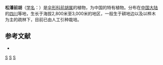 {{NoteTA|G1=LS}}
{{Speciesbox 
| genus = Peucedanum
| species = songpanense
| authority = Shan et Pu
}}

'''松潘前胡'''（[[学名|学名]]：{{lang|la|''Peucedanum songpanense''}}）是[[伞形科|伞形科]][[前胡属|前胡属]]的植物，为中国的特有植物。分布在[[中国大陆|中国大陆]]的[[四川|四川]]等地，生长于海拔2,800米至3,000米的地区，一般生于耕地边以及以桦木为主的疏林下，目前已由人工引种栽培。

== 参考文献 ==
<div class="references-small">
* {{cite web| url =http://www.bioinfo.cn/db05/KmzwSpecies.php?action=view&id=22990| title =松潘前胡| work =《中国高等植物数据库全库》| publisher =中国科学院微生物研究所| author =昆明植物研究所| accessdate =2009-02-25| deadurl =yes| archiveurl =https://web.archive.org/web/20160305003151/http://www.bioinfo.cn/db05/KmzwSpecies.php?action=view&id=22990| archivedate =2016-03-05}}
</div>
{{Taxonbar|from=Q11104769}}

[[Category:前胡属|S]]
[[Category:中國特有植物|S]]
[[Category:四川植物|S]]